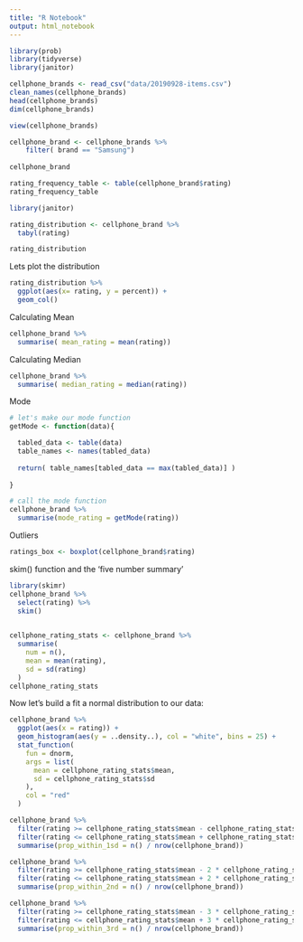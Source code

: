 ```yaml
---
title: "R Notebook"
output: html_notebook
---
```

```r
library(prob)
library(tidyverse)
library(janitor)

cellphone_brands <- read_csv("data/20190928-items.csv")
clean_names(cellphone_brands)
head(cellphone_brands)
dim(cellphone_brands)

view(cellphone_brands)
```

```r
cellphone_brand <- cellphone_brands %>%
    filter( brand == "Samsung")
   
cellphone_brand

```

```r
rating_frequency_table <- table(cellphone_brand$rating)
rating_frequency_table
```

```r
library(janitor)

rating_distribution <- cellphone_brand %>%
  tabyl(rating)

rating_distribution
```
Lets plot the distribution
```r
rating_distribution %>%
  ggplot(aes(x= rating, y = percent)) +
  geom_col()
```

Calculating Mean
```r
cellphone_brand %>%
  summarise( mean_rating = mean(rating))
```
Calculating Median
```r
cellphone_brand %>%
  summarise( median_rating = median(rating))
```

Mode
```r
# let's make our mode function 
getMode <- function(data){

  tabled_data <- table(data)
  table_names <- names(tabled_data)
  
  return( table_names[tabled_data == max(tabled_data)] )
  
}

# call the mode function 
cellphone_brand %>%
  summarise(mode_rating = getMode(rating))

```

Outliers
```r

ratings_box <- boxplot(cellphone_brand$rating)

```
skim() function and the 'five number summary'
```r
library(skimr)
cellphone_brand %>%
  select(rating) %>%
  skim()
  
```

```r
cellphone_rating_stats <- cellphone_brand %>%
  summarise(
    num = n(),
    mean = mean(rating),
    sd = sd(rating)
  )
cellphone_rating_stats
```



Now let’s build a fit a normal distribution to our data:

```r
cellphone_brand %>% 
  ggplot(aes(x = rating)) +
  geom_histogram(aes(y = ..density..), col = "white", bins = 25) +
  stat_function(
    fun = dnorm, 
    args = list(
      mean = cellphone_rating_stats$mean, 
      sd = cellphone_rating_stats$sd
    ),
    col = "red"
  )
```

```r

cellphone_brand %>%
  filter(rating >= cellphone_rating_stats$mean - cellphone_rating_stats$sd) %>%
  filter(rating <= cellphone_rating_stats$mean + cellphone_rating_stats$sd) %>%
  summarise(prop_within_1sd = n() / nrow(cellphone_brand))

```

```r
cellphone_brand %>%
  filter(rating >= cellphone_rating_stats$mean - 2 * cellphone_rating_stats$sd) %>%
  filter(rating <= cellphone_rating_stats$mean + 2 * cellphone_rating_stats$sd) %>%
  summarise(prop_within_2nd = n() / nrow(cellphone_brand))
```

```r
cellphone_brand %>%
  filter(rating >= cellphone_rating_stats$mean - 3 * cellphone_rating_stats$sd) %>%
  filter(rating <= cellphone_rating_stats$mean + 3 * cellphone_rating_stats$sd) %>%
  summarise(prop_within_3rd = n() / nrow(cellphone_brand))
```

